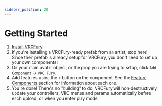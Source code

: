 ---
sidebar_position: 20
---

# Getting Started

1. [Install VRCFury](/download)
1. If you're installing a VRCFury-ready prefab from an artist, stop here! Since their prefab is already setup for VRCFury, you don't need to set up your own components!
1. On your main avatar object, or the prop you are trying to setup, click `Add Component` -> `VRC Fury`.
1. Add features using the `+` button on the component. See the [Feature Components](/components) section for information about each one.
1. You're done! There's no "building" to do. VRCFury will non-destructively update your controllers, VRC menus and params automatically before each upload, or when you enter play mode.
